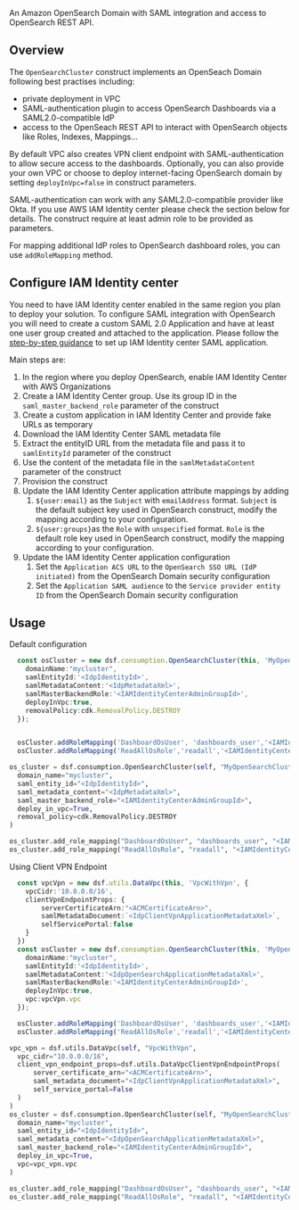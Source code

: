 <!-- This file is generated, do not modify directly, update the README.md in framework/src/consumption -->



An Amazon OpenSearch Domain with SAML integration and access to OpenSearch REST API. 

## Overview

The `OpenSearchCluster` construct implements an OpenSeach Domain following best practises including:
 * private deployment in VPC
 * SAML-authentication plugin to access OpenSearch Dashboards via a SAML2.0-compatible IdP
 * access to the OpenSeach REST API to interact with OpenSearch objects like Roles, Indexes, Mappings... 
  
By default VPC also creates VPN client endpoint with SAML-authentication to allow secure access to the dashboards. Optionally, you can also provide your own VPC or choose to deploy internet-facing OpenSearch domain by setting `deployInVpc=false` in construct parameters.

SAML-authentication can work with any SAML2.0-compatible provider like Okta. If you use AWS IAM Identity center please check the section below for details. The construct require at least admin role to be provided as parameters. 

For mapping additional IdP roles to OpenSearch dashboard roles, you can use `addRoleMapping` method. 

## Configure IAM Identity center

You need to have IAM Identity center enabled in the same region you plan to deploy your solution. 
To configure SAML integration with OpenSearch you will need to create a custom SAML 2.0 Application and have at least one user group created and attached to the application.
Please follow the [step-by-step guidance](https://aws.amazon.com/blogs/big-data/role-based-access-control-in-amazon-opensearch-service-via-saml-integration-with-aws-iam-identity-center/) to set up IAM Identity center SAML application.

Main steps are:

1. In the region where you deploy OpenSearch, enable IAM Identity Center with AWS Organizations
2. Create a IAM Identity Center group. Use its group ID in the `saml_master_backend_role` parameter of the construct
3. Create a custom application in IAM Identity Center and provide fake URLs as temporary
4. Download the IAM Identity Center SAML metadata file
5. Extract the entityID URL from the metadata file and pass it to `samlEntityId` parameter of the construct
6. Use the content of the metadata file in the `samlMetadataContent` parameter of the construct
7. Provision the construct
8. Update the IAM Identity Center application attribute mappings by adding
   1.  `${user:email}` as the `Subject` with `emailAddress` format. `Subject` is the default subject key used in OpenSearch construct, modify the mapping according to your configuration.
   2.  `${user:groups}`as the `Role` with `unspecified` format. `Role` is the default role key used in OpenSearch construct, modify the mapping according to your configuration.
9. Update the IAM Identity Center application configuration
   1.  Set the `Application ACS URL` to the `OpenSearch SSO URL (IdP initiated)` from the OpenSearch Domain security configuration
   2.  Set the `Application SAML audience` to the `Service provider entity ID` from the OpenSearch Domain security configuration

## Usage

Default configuration 

<Tabs>
  <TabItem value="typescript" label="TypeScript" default>

  ```typescript
    const osCluster = new dsf.consumption.OpenSearchCluster(this, 'MyOpenSearchCluster',{
      domainName:"mycluster",
      samlEntityId:'<IdpIdentityId>',
      samlMetadataContent:'<IdpMetadataXml>',
      samlMasterBackendRole:'<IAMIdentityCenterAdminGroupId>',
      deployInVpc:true,
      removalPolicy:cdk.RemovalPolicy.DESTROY
    });


    osCluster.addRoleMapping('DashboardOsUser', 'dashboards_user','<IAMIdentityCenterDashboardUsersGroupId>');
    osCluster.addRoleMapping('ReadAllOsRole','readall','<IAMIdentityCenterDashboardUsersGroupId>');
  ```
  
  </TabItem>
  <TabItem value="python" label="Python">

  ```python
os_cluster = dsf.consumption.OpenSearchCluster(self, "MyOpenSearchCluster",
    domain_name="mycluster",
    saml_entity_id="<IdpIdentityId>",
    saml_metadata_content="<IdpMetadataXml>",
    saml_master_backend_role="<IAMIdentityCenterAdminGroupId>",
    deploy_in_vpc=True,
    removal_policy=cdk.RemovalPolicy.DESTROY
)

os_cluster.add_role_mapping("DashboardOsUser", "dashboards_user", "<IAMIdentityCenterDashboardUsersGroupId>")
os_cluster.add_role_mapping("ReadAllOsRole", "readall", "<IAMIdentityCenterDashboardUsersGroupId>")
  ```

  </TabItem>
</Tabs>

Using Client VPN Endpoint 

<Tabs>
  <TabItem value="typescript" label="TypeScript" default>

  ```typescript
    const vpcVpn = new dsf.utils.DataVpc(this, 'VpcWithVpn', {
      vpcCidr:'10.0.0.0/16',
      clientVpnEndpointProps: {
          serverCertificateArn:"<ACMCertificateArn>",
          samlMetadataDocument:`<IdpClientVpnApplicationMetadataXml>`,
          selfServicePortal:false
      }
    })
    const osCluster = new dsf.consumption.OpenSearchCluster(this, 'MyOpenSearchCluster',{
      domainName:"mycluster",
      samlEntityId:'<IdpIdentityId>',
      samlMetadataContent:'<IdpOpenSearchApplicationMetadataXml>',
      samlMasterBackendRole:'<IAMIdentityCenterAdminGroupId>',
      deployInVpc:true,
      vpc:vpcVpn.vpc
    });

    osCluster.addRoleMapping('DashboardOsUser', 'dashboards_user','<IAMIdentityCenterDashboardUsersGroupId>');
    osCluster.addRoleMapping('ReadAllOsRole','readall','<IAMIdentityCenterDashboardUsersGroupId>');
  ```
  
  </TabItem>
  <TabItem value="python" label="Python">

  ```python
vpc_vpn = dsf.utils.DataVpc(self, "VpcWithVpn",
    vpc_cidr="10.0.0.0/16",
    client_vpn_endpoint_props=dsf.utils.DataVpcClientVpnEndpointProps(
        server_certificate_arn="<ACMCertificateArn>",
        saml_metadata_document="<IdpClientVpnApplicationMetadataXml>",
        self_service_portal=False
    )
)
os_cluster = dsf.consumption.OpenSearchCluster(self, "MyOpenSearchCluster",
    domain_name="mycluster",
    saml_entity_id="<IdpIdentityId>",
    saml_metadata_content="<IdpOpenSearchApplicationMetadataXml>",
    saml_master_backend_role="<IAMIdentityCenterAdminGroupId>",
    deploy_in_vpc=True,
    vpc=vpc_vpn.vpc
)

os_cluster.add_role_mapping("DashboardOsUser", "dashboards_user", "<IAMIdentityCenterDashboardUsersGroupId>")
os_cluster.add_role_mapping("ReadAllOsRole", "readall", "<IAMIdentityCenterDashboardUsersGroupId>")
  ```

  </TabItem>
</Tabs>

